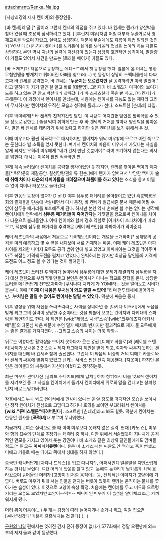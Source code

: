 attachment:/Renka_Ma.jpg

[사상최강의 제자 켄이치]의 등장인물.

[바 켄세]의 딸.[* 딸이라 그런지 켄세의 약점을 쥐고 있다. 바 켄세는 렌카가 양산박을 찾아 왔을 때 조용히 잠적하려고 했다. ] [후린지 미우]처럼 어릴 때부터 무술가로서 영재교육을 받으며 자랐고, 실력도 상당하다. 덕분에 무술계에도 이름이 제법 알려진 것인지 YOMI가 [시라하마 켄이치]를 노리듯이 렌카를 쓰러뜨려 명성을 높이려 하는 자들도 상당하다. 본인 역시 자신의 실력에 자신감이 있는지 상당히 호전적인 성격이며, 말괄량이 기질도 있어서 사건을 만드는 [트러블 메이커] 기질도 있다.

[바 소게츠]가 처음으로 등장하는 에피소드에서 첫 등장을 했다. 일본에 온 이유는 봉황무협연맹을 팽개치고 튀어버린 아빠를 찾으러(...) 첫 등장이 상당히 스펙터클한데 다짜고짜 바 켄세를 공격했다. 바 켄세는 "'''누군지는 모르겠지만''' 날 공격하려면 아직 멀었어." 라고 말하다가 자기 딸인 걸 알고 바로 [데꿀멍]. 그러다가 바 소게츠가 마피아의 보디가드를 하고 있는 걸 알고 박살내러 찾아갔다가 바 소게츠한테 죽을 뻔 하고, [바 켄세]가 구해준다. 이 과정에서 켄이치를 만났는데, 처음에는 켄이치를 재능도 없는 제자라 그러며 무시하지만 켄이치의 우직한 모습과 성격에 플래그가 선다. 소프트한 [츤데레] 타입.

이후 백미에게[* 바 켄세와 친척지간인 달인. 이 사람도 어지간한 달인은 쌈싸먹을 수 있을 정도로 강한듯.] 술을 먹여 취하게 만든 후 바 켄세의 거처를 알아내 양산박을 찾아온다. 말은 바 켄세를 데려가기 위해 왔다고 하지만 실은 켄이치를 보기 위해서 온 것. 

이때 미우보다 훨씬 적극적으로 대시하지만 켄이치가 워낙 미우밖에 모르고 이런 쪽으로는 둔한터라 별 소득을 얻지 못한다. 여기서 켄이치의 마음이 미우에게 가있다는 사실을 알게 되지만 오히려 미우에게 "네가 먼저 만난 것뿐이야." 라며 포기하지 않는다는 의사를 밝힌다. 대시는 이쪽이 훨씬 적극적인 편. 

원래 계속 눌러앉아 켄이치를 공략할 생각이었던 듯 하지만, 렌카를 찾아온 백미의 제자 둘[* 탁각문의 제갈공암, 칠성당랑권의 류 현손.]에게 렌카가 없어져서 낙담한 백미가 '''술에 취해 차이나 타운의 마피아들을 때려잡으며 화풀이를 하고 있다'''는 소식을 듣고 어쩔 수 없이 차이나 타운으로 돌아간다.

이후 한동안 등장이 없다가 D of D 이후 삼두룡 패거리를 몰아붙이고 있던 흑호백룡문회의 졸개들을 단숨에 박살내면서 다시 등장, 바 켄세가 발급해준 문서 때문에 어쩔 수 없이 삼두룡 패거리를 보호해주게 된다. 하지만 본인 역시 손해만 볼 수는 없다는 생각에 켄이치에게 연락해서 '''삼두룡 패거리들이 죽어간다'''는 거짓말을 함으로써 켄이치를 차이나 타운으로 불러들인다. 이때 켄이치와 함께 경호 역할로 [아파차이 호파차이]가 따라오고, 덕분에 삼두룡 패거리를 추격해온 [케이 레츠민]을 아파차이가 막아준다.

케이 레츠민과의 싸움에서 처음으로 기격궤도전이라는 개념을 소개하며[* 상대방의 공격을 미리 예측하고 몇 수 앞을 내다보며 서로 견제하는 싸움. 이때 케이 레츠민은 아파차이를 제외한 나머지 모두도 공격 범위 안에 넣고 있었고 아파차이는 그것을 막아주며 아주 복잡한 기격궤도전을 펼치고 있었다.] 완벽하지는 않지만 최상급 달인들의 기격궤도전도 어느 정도 볼 수 있다는 것이 밝혀진다. 

케이 레츠민이 쓰러진 후 백미가 돌아와서 삼두룡에 대한 문제가 해결되자 삼두룡을 자기 대신 점원으로 부려먹게 만들고 본인은 켄이치가 다니는 학교로 전학을 온다. 상당한 트러블 메이커답게 전학오자마자 [쿠시나다 치카게]가 YOMI라는 것을 알아보고 시비가 붙는다. 이때 '''"이제 이 싸움은 부처님이 와도 말릴 수 없어!"'''라며 전투태세에 들어가지만...'''부처님은 말릴 수 없어도 켄이치는 말릴 수 있었다.''' 덕분에 싸움은 중지.

이후 명성을 위해 자신을 쓰러뜨리러온 자객을 상대하던 중 [다케다 이츠키]에게 도움을 받게 되고 그의 실력이 상당한 수준이라는 것을 꿰뚫어 보고는 켄이치와 다케다의 스파링을 제안하기도 한다. 이 제안은 [wiki:"제임스 시바"스승][wiki:"코우에츠지 아키사메"들]의 자존심 싸움 때문에 수염 밀기 매치로 번지지만 결과적으로 제자 둘 모두에게는 좋은 결과를 가져다줬다. --그리고 스승의 사이는 더욱 악화--

뒤로는 이렇다할 활약상을 보이지 못하다가 웃는 강권 [디에고 카를로]와 [레이첼 스탠리]사제가 보내온 2:2 스승 + 제자 태그매치 제안을 받게 되고, 여자와 싸우지 못하는 켄이치를 대신해 바 켄세와 함께 출전한다. 그런데 이 싸움의 비중이 거의 디에고 카를로와 바 켄세의 싸움에 맞춰져 있었고 렌카는 서비스 씬만 잔뜩 제공한다. [지못미]. 하지만 본인은 레이첼과의 싸움에서 자신이 이겼다고 생각하는듯.

최근 미우가 권마사신 [실콰드 주나자드]에게 납치당하자 창밖에서 비를 맞으며 켄이치를 지켜보던 중 그 사실을 켄이치에게 들키자 켄이치에게 위로의 말을 건네고는 창피했던지 바로 도망가버린다.

작중에서도 누가 봐도 켄이치에게 관심이 있다는 걸 알 정도로 적극적인 모습을 보이지만 정작 켄이치가 진심으로 고맙다고 하거나 호의를 보이면 부끄러워서 켄이치를 '''[wiki:"류미스벨룬"때려버린다].''' 소프트한 [츤데레]라고 봐도 될듯. 덕분에 켄이치는 한동안 렌카를 '''[폭력녀]'''라 부르며 무서워했다.

지금까지 보여준 실력으로 볼 때 아마 미우보다 못하지 않은 실력. 현재 [카노 쇼], 미우와 함께 묘수의 단계로 추정되는 캐릭터 중 하나. 다만 위에서 서술했듯이 지나치게 공격적인 면모를 가지고 있어서 웃는 강권이나 바 소게츠 같은 최상위 달인들에게도 덤벼들 정도.[* 둘 모두 '''이치에이큐켄'''이다. 물론 바 소게츠 때는 씨알도 안 먹히고 죽을 뻔했고 디에고 카를로 때는 디에고 쪽에서 상대를 하지 않았다.]

중국인 캐릭터답게 [차이나 드레스]를 입고 다니지만, 어째서인지 일본말을 자연스럽게 하는 것처럼 보인다. 또한 머리에 방울을 달고 있고, 눈매도 눈꼬리가 날카롭게 치켜 올라갔으며 묶어올린 머리가 [고양이귀]처럼 움직이는 등, 전체적인 이미지가 고양이에 가깝다. 버릇도 미우가 뒤에 서는 인물을 던지는 버릇이 있듯이 렌카는 움직이는 물체를 쫓아가는 습성이 있다. 이것으로 고양이 속성 확정. 처음에는 켄이치를 두고 미우와 으르렁거리는 모습도 보였지만 고양이--덕후-- 매니아인 미우가 이 습성을 알아채고 조금 가까워지게 됐다.

머리 위쪽 더듬이(…) 두 개는 감정에 따라 늘어지거나 솟거나 하고, 여길 잡으면 [wiki:"성감대"기분이 므흣해지는 것 같다].(…)

[[구원의 낙일]] 편에서는 잊혀진 건지 전혀 등장이 없다가 577화에서 정말 오랜만에 외조부의 제자 둘과 같이 등장했다.
